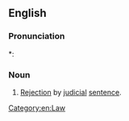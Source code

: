 ==English==

===Pronunciation===
*: {{rhymes|en|eɪʃən}}

===Noun===
{{en-noun|~}}

# {{lb|en|rare}} [[rejection|Rejection]] by [[judicial]] [[sentence]].
#: {{rfquotek|Knowles}}

{{Webster 1913}}

[[Category:en:Law]]